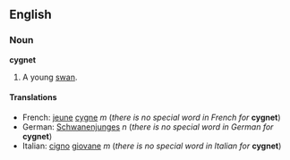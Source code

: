 ==English==
===Noun===
'''cygnet'''

#A young [[swan]].

====Translations====
*French: [[jeune]] [[cygne]] ''m'' (''there is no special word in French for'' '''cygnet''')
*German: [[Schwanenjunges]] ''n'' (''there is no special word in German for'' '''cygnet''')
*Italian: [[cigno]] [[giovane]] ''m'' (''there is no special word in Italian for'' '''cygnet''')